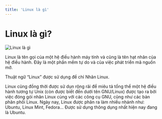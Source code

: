 ```yaml
---
title: 'Linux là gì'
---
```


# Linux là gì?

![Linux là gì](/static/media/linux.jpg)

Linux là tên gọi của một hệ điều hành máy tính và cũng là tên hạt nhân của hệ điều hành. Đây là một phần mềm tự do và của việc phát triển mã nguồn mở.

Thuật ngữ “Linux” được sử dụng để chỉ Nhân Linux.

Linux cũng đồng thời được sử dụn rộng rãi để miêu tả tổng thể một hệ điều hành tương tự Unix (còn được biết đến dưới tên GNU/Linux) được tạo ra bởi việc đóng gói nhân Linux cùng với các công cụ GNU, cũng như các bản phân phối Linux. Ngày nay, Linux được phân ra làm nhiều nhánh như: Ubuntu, Linux Mint, Fedora… Được sử dụng thông dụng nhất hiện nay đang là Ubuntu.
